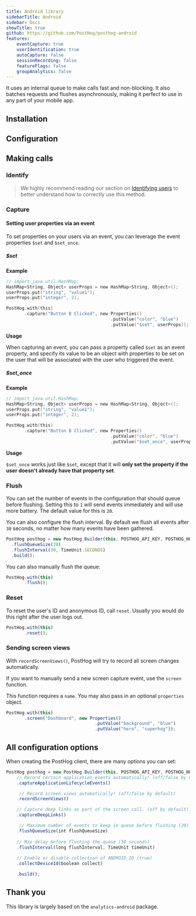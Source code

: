 ```yaml
---
title: Android library
sidebarTitle: Android
sidebar: Docs
showTitle: true
github: https://github.com/PostHog/posthog-android
features:
    eventCapture: true
    userIdentification: true
    autoCapture: false
    sessionRecording: false
    featureFlags: false
    groupAnalytics: false
---
```


It uses an internal queue to make calls fast and non-blocking. It also batches requests and flushes asynchronously, making it perfect to use in any part of your mobile app.


## Installation

<AndroidInstall />

## Configuration

<AndroidConfigure />

## Making calls

### Identify

> We highly recommend reading our section on [Identifying users](/docs/integrate/identifying-users) to better understand how to correctly use this method.

<AndroidIdentify />

### Capture

<AndroidCapture />

#### Setting user properties via an event

To set properties on your users via an event, you can leverage the event properties `$set` and `$set_once`.

##### $set

**Example**

```c
// import java.util.HashMap;
HashMap<String, Object> userProps = new HashMap<String, Object>();
userProps.put("string", "value1");
userProps.put("integer", 2);

PostHog.with(this)
       .capture("Button B Clicked", new Properties()
                                        .putValue("color", "blue")
                                        .putValue("$set", userProps));
```

**Usage**

When capturing an event, you can pass a property called `$set` as an event property, and specify its value to be an object with properties to be set on the user that will be associated with the user who triggered the event.

##### $set_once

**Example**

```c
// import java.util.HashMap;
HashMap<String, Object> userProps = new HashMap<String, Object>();
userProps.put("string", "value1");
userProps.put("integer", 2);

PostHog.with(this)
       .capture("Button B Clicked", new Properties()
                                        .putValue("color", "blue")
                                        .putValue("$set_once", userProps));
```

**Usage**

`$set_once` works just like `$set`, except that it will **only set the property if the user doesn't already have that property set**.

### Flush

You can set the number of events in the configuration that should queue before flushing.
Setting this to `1` will send events immediately and will use more battery. The default value for this is `20`.

You can also configure the flush interval. By default we flush all events after `30` seconds,
no matter how many events have been gathered.

```js
PostHog posthog = new PostHog.Builder(this, POSTHOG_API_KEY, POSTHOG_HOST)
  .flushQueueSize(20)
  .flushInterval(30, TimeUnit.SECONDS)
  .build();

```

You can also manually flush the queue:

```js
PostHog.with(this)
       .flush();
```

### Reset

To reset the user's ID and anonymous ID, call `reset`. Usually you would do this right after the user logs out.

```js
PostHog.with(this)
       .reset();
```

### Sending screen views

With `recordScreenViews()`, PostHog will try to record all screen changes automatically.

If you want to manually send a new screen capture event, use the `screen` function.

This function requires a `name`. You may also pass in an optional `properties` object.

```js
PostHog.with(this)
       .screen("Dashboard", new Properties()
                                  .putValue("background", "blue")
                                  .putValue("hero", "superhog"));

```

## All configuration options

When creating the PostHog client, there are many options you can set:

```js
PostHog posthog = new PostHog.Builder(this, POSTHOG_API_KEY, POSTHOG_HOST)
    // Record certain application events automatically! (off/false by default)
    .captureApplicationLifecycleEvents()

     // Record screen views automatically! (off/false by default)
    .recordScreenViews()

    // Capture deep links as part of the screen call. (off by default)
    .captureDeepLinks()

     // Maximum number of events to keep in queue before flushing (20)
    .flushQueueSize(int flushQueueSize)
 
    // Max delay before flushing the queue (30 seconds)
    .flushInterval(long flushInterval, TimeUnit timeUnit)
 
    // Enable or disable collection of ANDROID_ID (true)
    .collectDeviceId(boolean collect) 

    .build();
```

## Thank you

This library is largely based on the `analytics-android` package.
